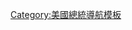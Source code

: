 {{Sidebar person/US President
| template = 乔治·华盛顿系列
| president = 乔治·华盛顿
| portrait = Gilbert Stuart Williamstown Portrait of George Washington.jpg
| signature = George Washington signature.svg
| sig-width = 150px
| bottom = [[File:6 Star.svg|31px]][[File:Coat of Arms of George Washington.svg|31px]]
| contents = 
*{{le|华盛顿家族|Washington family|家族}}
*{{le|乔治·华盛顿的军旅生涯|Military career of George Washington|军旅生涯}}
*{{le|乔治·华盛顿的军旅选举历史|Electoral history of George Washington|选举历史}}
----
{{bold div|<small>独立战争</small>}}
{{bold div|<small>[[美国独立战争中的乔治·华盛顿|<span style="color:#4B5320;">美国独立战争中的<br />乔治·华盛顿</span>]]</small>}}
** [[福吉谷]]
** [[特伦顿战役]]
* [[弗农山会议]]
* [[美利坚合众国制宪会议|制宪会议]]
----
{{bold div|美国总统}}
*{{le|乔治·华盛顿的总统任期|Presidency of George Washington|总统任期}}
**{{le|乔治·华盛顿的总统任期时间线|Timeline of the George Washington presidency|时间线}}

----
{{bold div|第一任期}}
* [[1788年－1789年美国总统选举|1788年－1789年选举]]
*{{le|乔治·华盛顿的第一任期|First inauguration of George Washington|第一任期}}

*{{le|1789年司法條例|Judiciary Act of 1789|司法條例}}
* [[威士忌暴乱]]

* [[全国感恩节公告|感恩节]]
* [[总统]]
* [[1792年铸币法案|铸币法案]]
*{{le|首都选址法案|Residence Act}}
** [[华盛顿特区]]
----
{{bold div|第二任期}}
* [[1792年美国总统选举|1792年选举]]
*{{le|乔治·华盛顿的第二任期|Second inauguration of George Washington|第二任期}}
*{{le|1794年中立法案|Neutrality Act of 1794|中立法案}}
* [[杰伊条约]]
*{{le|乔治·华盛顿任命的联邦法官列表|List of federal judges appointed by George Washington|法官任命}}
* {{le|乔治·华盛顿告别演说|George Washington's Farewell Address|告别演说}}
----
{{bold div|遗产}}
* {{le|乔治·华盛顿的遗产|Legacy of George Washington|遗产}}
* {{le|乔治·华盛顿纪念事物列表|List of memorials to George Washington|纪念}}
* {{le|有关乔治·华盛顿的文化创作|Cultural depictions of George Washington|文创}}
* {{le|乔治·华盛顿和奴隶制|George Washington and slavery|奴隶制}}
}}<noinclude>
{{Documentation}}
[[Category:美國總統導航模板]]
</noinclude>